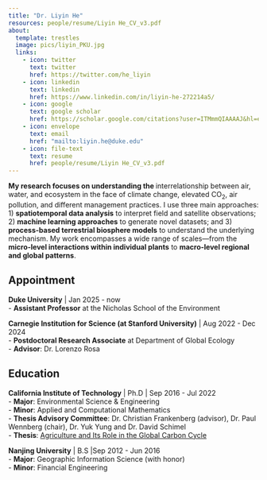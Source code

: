 ```yaml
---
title: "Dr. Liyin He"
resources: people/resume/Liyin He_CV_v3.pdf
about:
  template: trestles
  image: pics/liyin_PKU.jpg
  links:
    - icon: twitter
      text: twitter
      href: https://twitter.com/he_liyin 
    - icon: linkedin
      text: linkedin
      href: https://www.linkedin.com/in/liyin-he-272214a5/ 
    - icon: google
      text: google scholar      
      href: https://scholar.google.com/citations?user=ITMmmQIAAAAJ&hl=en 
    - icon: envelope
      text: email   
      href: "mailto:liyin.he@duke.edu"
    - icon: file-text
      text: resume   
      href: people/resume/Liyin He_CV_v3.pdf
---
```


::: {#hero-heading}
**My research focuses on understanding the **interrelationship between air, water, and ecosystem in the face of climate change, elevated CO~2~, air pollution, and different management practices. I use three main approaches: 1) **spatiotemporal data analysis** to interpret field and satellite observations; 2) **machine learning approaches** to generate novel datasets; and 3) **process-based terrestrial biosphere models** to understand the underlying mechanism. My work encompasses a wide range of scales---from the **micro-level interactions within individual plants** to **macro-level regional and global patterns**.

## **Appointment**

**Duke University** \| Jan 2025 - now\
-   **Assistant Professor** at the Nicholas School of the Environment

**Carnegie Institution for Science (at Stanford University)** \| Aug 2022 - Dec 2024\
-   **Postdoctoral Research Associate** at Department of Global Ecology\
-   **Advisor**: Dr. Lorenzo Rosa

## **Education**

**California Institute of Technology** \| Ph.D \| Sep 2016 - Jul 2022\
-   **Major**: Environmental Science & Engineering\
-   **Minor**: Applied and Computational Mathematics\
-   **Thesis Advisory Committee**: Dr. Christian Frankenberg (advisor), Dr. Paul Wennberg (chair), Dr. Yuk Yung and Dr. David Schimel\
-   **Thesis**: [Agriculture and Its Role in the Global Carbon Cycle](https://thesis.library.caltech.edu/15140/)

**Nanjing University** \| B.S \|Sep 2012 - Jun 2016\
-   **Major**: Geographic Information Science (with honor)\
-   **Minor**: Financial Engineering
:::
